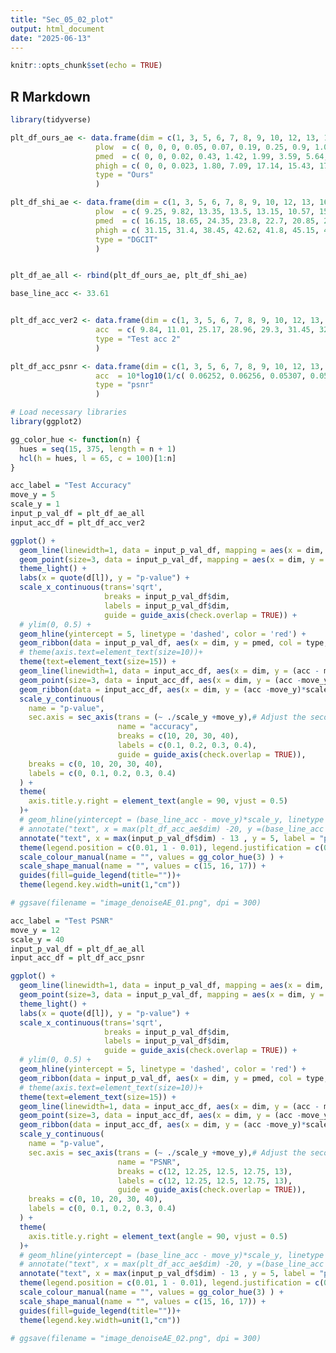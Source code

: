 ```yaml
---
title: "Sec_05_02_plot"
output: html_document
date: "2025-06-13"
---
```


```r
knitr::opts_chunk$set(echo = TRUE)
```

## R Markdown

```r
library(tidyverse)
```


```r

plt_df_ours_ae <- data.frame(dim = c(1, 3, 5, 6, 7, 8, 9, 10, 12, 13, 16, 20, 40),
                   plow  = c( 0, 0, 0, 0.05, 0.07, 0.19, 0.25, 0.9, 1.09, 1.62, 3.95, 3.42, 5.02),
                   pmed  = c( 0, 0, 0.02, 0.43, 1.42, 1.99, 3.59, 5.64, 7.80, 14.25, 15.52, 19.85, 18.78),
                   phigh = c( 0, 0, 0.023, 1.80, 7.09, 17.14, 15.43, 17.12, 29.28, 31.68, 38.90, 34.01, 35.45),
                   type = "Ours"
                   )

plt_df_shi_ae <- data.frame(dim = c(1, 3, 5, 6, 7, 8, 9, 10, 12, 13, 16, 20, 40),
                   plow  = c( 9.25, 9.82, 13.35, 13.5, 13.15, 10.57, 15.8, 13.9, 13.25, 10.55, 14.25, 12.52, 13.8),
                   pmed  = c( 16.15, 18.65, 24.35, 23.8, 22.7, 20.85, 24.5, 25.15, 28.45, 21.35, 28.45, 26.45, 28.7),
                   phigh = c( 31.15, 31.4, 38.45, 42.62, 41.8, 45.15, 40.87, 47.62, 45.8, 48.45, 52.35, 44.25, 48.72),
                   type = "DGCIT"
                   )


plt_df_ae_all <- rbind(plt_df_ours_ae, plt_df_shi_ae)

```

```r
base_line_acc <- 33.61 


plt_df_acc_ver2 <- data.frame(dim = c(1, 3, 5, 6, 7, 8, 9, 10, 12, 13, 16, 20, 40),
                   acc  = c( 9.84, 11.01, 25.17, 28.96, 29.3, 31.45, 32.88, 33.17, 34.6, 35.15, 35.86, 35.02, 36.61),
                   type = "Test acc 2"
                   )

plt_df_acc_psnr <- data.frame(dim = c(1, 3, 5, 6, 7, 8, 9, 10, 12, 13, 15, 16, 20, 30, 40),
                   acc  = 10*log10(1/c( 0.06252, 0.06256, 0.05307, 0.05149, 0.05092, 0.05021, 0.04988, 0.04962, 0.04890, 0.04887, 0.04884, 0.04861, 0.04838, 0.04809, 0.04821)),
                   type = "psnr"
                   )
```


```r
# Load necessary libraries
library(ggplot2)
```

```r

gg_color_hue <- function(n) {
  hues = seq(15, 375, length = n + 1)
  hcl(h = hues, l = 65, c = 100)[1:n]
}
```

```r
acc_label = "Test Accuracy"
move_y = 5
scale_y = 1
input_p_val_df = plt_df_ae_all
input_acc_df = plt_df_acc_ver2 

ggplot() +
  geom_line(linewidth=1, data = input_p_val_df, mapping = aes(x = dim, y = pmed, col = type)) +
  geom_point(size=3, data = input_p_val_df, mapping = aes(x = dim, y = pmed, col = type, shape = type)) +
  theme_light() +
  labs(x = quote(d[l]), y = "p-value") +
  scale_x_continuous(trans='sqrt',
                     breaks = input_p_val_df$dim,
                     labels = input_p_val_df$dim,
                     guide = guide_axis(check.overlap = TRUE)) +
  # ylim(0, 0.5) +
  geom_hline(yintercept = 5, linetype = 'dashed', color = 'red') +
  geom_ribbon(data = input_p_val_df, aes(x = dim, y = pmed, col = type, ymin=plow, ymax=phigh, fill = type), alpha = 0.3)+
  # theme(axis.text=element_text(size=10))+
  theme(text=element_text(size=15)) + 
  geom_line(linewidth=1, data = input_acc_df, aes(x = dim, y = (acc - move_y)*scale_y, col = acc_label)) +  
  geom_point(size=3, data = input_acc_df, aes(x = dim, y = (acc -move_y)*scale_y, col = acc_label, shape = acc_label)) + 
  geom_ribbon(data = input_acc_df, aes(x = dim, y = (acc -move_y)*scale_y, col = acc_label, ymin=(acc -move_y)*scale_y, ymax=(acc -move_y)*scale_y, fill = acc_label), alpha = 0.0) +
  scale_y_continuous(
    name = "p-value",
    sec.axis = sec_axis(trans = (~ ./scale_y +move_y),# Adjust the secondary axis
                        name = "accuracy",
                        breaks = c(10, 20, 30, 40),
                        labels = c(0.1, 0.2, 0.3, 0.4),
                        guide = guide_axis(check.overlap = TRUE)),
    breaks = c(0, 10, 20, 30, 40),
    labels = c(0, 0.1, 0.2, 0.3, 0.4)
  ) +
  theme(
    axis.title.y.right = element_text(angle = 90, vjust = 0.5)
  )+
  # geom_hline(yintercept = (base_line_acc - move_y)*scale_y, linetype = 'dashed', color = 'Black') +  # Adjust for scaling
  # annotate("text", x = max(plt_df_acc_ae$dim) -20, y =(base_line_acc - move_y)*scale_y, label = "baseline MSE", color = "Black", vjust = -1)+ 
  annotate("text", x = max(input_p_val_df$dim) - 13 , y = 5, label = "p-value = 0.05", color = "red", vjust = -1)+ 
  theme(legend.position = c(0.01, 1 - 0.01), legend.justification = c(0.01, 1 - 0.01))  + 
  scale_colour_manual(name = "", values = gg_color_hue(3) ) +
  scale_shape_manual(name = "", values = c(15, 16, 17)) + 
  guides(fill=guide_legend(title=""))+
  theme(legend.key.width=unit(1,"cm"))

# ggsave(filename = "image_denoiseAE_01.png", dpi = 300)
```


```r
acc_label = "Test PSNR"
move_y = 12
scale_y = 40
input_p_val_df = plt_df_ae_all
input_acc_df = plt_df_acc_psnr

ggplot() +
  geom_line(linewidth=1, data = input_p_val_df, mapping = aes(x = dim, y = pmed, col = type)) +
  geom_point(size=3, data = input_p_val_df, mapping = aes(x = dim, y = pmed, col = type, shape = type)) +
  theme_light() +
  labs(x = quote(d[l]), y = "p-value") +
  scale_x_continuous(trans='sqrt',
                     breaks = input_p_val_df$dim,
                     labels = input_p_val_df$dim,
                     guide = guide_axis(check.overlap = TRUE)) +
  # ylim(0, 0.5) +
  geom_hline(yintercept = 5, linetype = 'dashed', color = 'red') +
  geom_ribbon(data = input_p_val_df, aes(x = dim, y = pmed, col = type, ymin=plow, ymax=phigh, fill = type), alpha = 0.3)+
  # theme(axis.text=element_text(size=10))+
  theme(text=element_text(size=15)) + 
  geom_line(linewidth=1, data = input_acc_df, aes(x = dim, y = (acc - move_y)*scale_y, col = acc_label)) +  
  geom_point(size=3, data = input_acc_df, aes(x = dim, y = (acc -move_y)*scale_y, col = acc_label, shape = acc_label)) + 
  geom_ribbon(data = input_acc_df, aes(x = dim, y = (acc -move_y)*scale_y, col = acc_label, ymin=(acc -move_y)*scale_y, ymax=(acc -move_y)*scale_y, fill = acc_label), alpha = 0.0) +
  scale_y_continuous(
    name = "p-value",
    sec.axis = sec_axis(trans = (~ ./scale_y +move_y),# Adjust the secondary axis
                        name = "PSNR",
                        breaks = c(12, 12.25, 12.5, 12.75, 13),
                        labels = c(12, 12.25, 12.5, 12.75, 13),
                        guide = guide_axis(check.overlap = TRUE)),
    breaks = c(0, 10, 20, 30, 40),
    labels = c(0, 0.1, 0.2, 0.3, 0.4)
  ) +
  theme(
    axis.title.y.right = element_text(angle = 90, vjust = 0.5)
  )+
  # geom_hline(yintercept = (base_line_acc - move_y)*scale_y, linetype = 'dashed', color = 'Black') +  # Adjust for scaling
  # annotate("text", x = max(plt_df_acc_ae$dim) -20, y =(base_line_acc - move_y)*scale_y, label = "baseline MSE", color = "Black", vjust = -1)+ 
  annotate("text", x = max(input_p_val_df$dim) - 13 , y = 5, label = "p-value = 0.05", color = "red", vjust = -1)+ 
  theme(legend.position = c(0.01, 1 - 0.01), legend.justification = c(0.01, 1 - 0.01))  + 
  scale_colour_manual(name = "", values = gg_color_hue(3) ) +
  scale_shape_manual(name = "", values = c(15, 16, 17)) + 
  guides(fill=guide_legend(title=""))+
  theme(legend.key.width=unit(1,"cm"))

# ggsave(filename = "image_denoiseAE_02.png", dpi = 300)

```